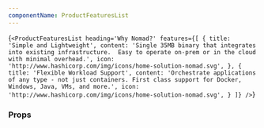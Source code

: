 ```yaml
---
componentName: ProductFeaturesList
---
```


<LiveComponent>{`<ProductFeaturesList
  heading='Why Nomad?'
  features={[
    {
      title: 'Simple and Lightweight',
      content:
        'Single 35MB binary that integrates into existing infrastructure.  Easy to operate on-prem or in the cloud with minimal overhead.',
      icon: 'http://www.hashicorp.com/img/icons/home-solution-nomad.svg',
    }, {
      title: 'Flexible Workload Support',
      content:
        'Orchestrate applications of any type - not just containers. First class support for Docker, Windows, Java, VMs, and more.',
      icon: 'http://www.hashicorp.com/img/icons/home-solution-nomad.svg',
    }
  ]}
/>`}</LiveComponent>

### Props

<PropsTable props={componentProps} />
